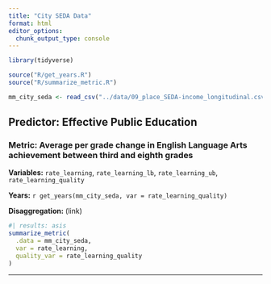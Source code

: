 ```yaml
---
title: "City SEDA Data"
format: html
editor_options: 
  chunk_output_type: console
---
```



```r
library(tidyverse)

source("R/get_years.R")
source("R/summarize_metric.R")

mm_city_seda <- read_csv("../data/09_place_SEDA-income_longitudinal.csv")

```

## Predictor: Effective Public Education

### Metric: Average per grade change in English Language Arts achievement between third and eighth grades

**Variables:** `rate_learning`, `rate_learning_lb`, `rate_learning_ub`, `rate_learning_quality`

**Years:** `r get_years(mm_city_seda, var = rate_learning_quality)`

**Disaggregation:** (link)

```r
#| results: asis
summarize_metric(
  .data = mm_city_seda, 
  var = rate_learning, 
  quality_var = rate_learning_quality
)

```

---


